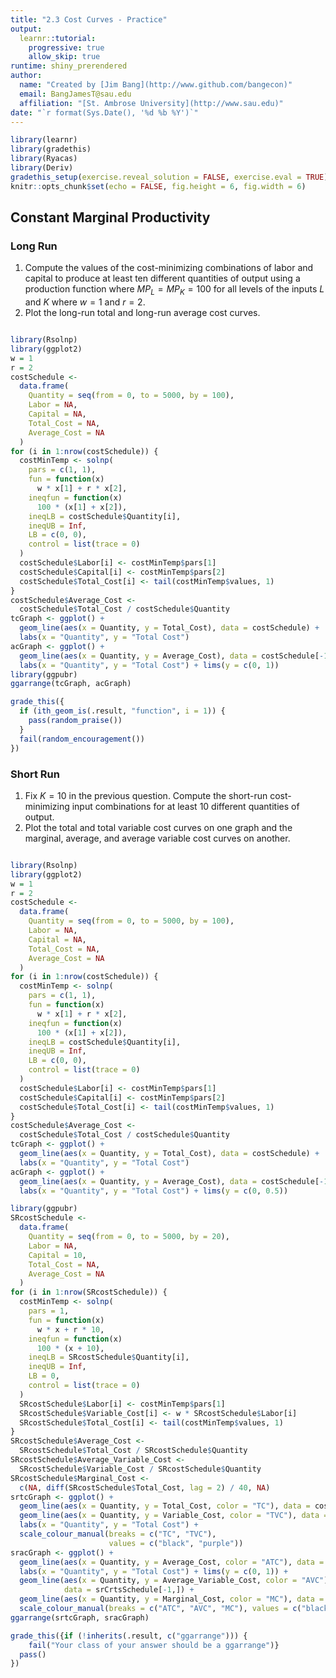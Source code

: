 ```yaml
---
title: "2.3 Cost Curves - Practice"
output: 
  learnr::tutorial: 
    progressive: true
    allow_skip: true
runtime: shiny_prerendered
author: 
  name: "Created by [Jim Bang](http://www.github.com/bangecon)"
  email: BangJamesT@sau.edu
  affiliation: "[St. Ambrose University](http://www.sau.edu)"
date: "`r format(Sys.Date(), '%d %b %Y')`"
---
```


<style type="text/css">
#doc-metadata {
  margin-bottom: 10px;
  font-size: 0.8em;
}
</style>

```r
library(learnr)
library(gradethis)
library(Ryacas)
library(Deriv)
gradethis_setup(exercise.reveal_solution = FALSE, exercise.eval = TRUE)
knitr::opts_chunk$set(echo = FALSE, fig.height = 6, fig.width = 6)
```

## Constant Marginal Productivity 

### Long Run

1. Compute the values of the cost-minimizing combinations of labor and capital to produce at least ten different quantities of output using a production function where $MP_L = MP_K = 100$ for all levels of the inputs $L$ and $K$ where $w = 1$ and $r = 2$.  
2. Plot the long-run total and long-run average cost curves.  

```r

```

```r
library(Rsolnp)
library(ggplot2)
w = 1
r = 2
costSchedule <-
  data.frame(
    Quantity = seq(from = 0, to = 5000, by = 100),
    Labor = NA,
    Capital = NA,
    Total_Cost = NA,
    Average_Cost = NA
  )
for (i in 1:nrow(costSchedule)) {
  costMinTemp <- solnp(
    pars = c(1, 1),
    fun = function(x)
      w * x[1] + r * x[2],
    ineqfun = function(x)
      100 * (x[1] + x[2]),
    ineqLB = costSchedule$Quantity[i],
    ineqUB = Inf,
    LB = c(0, 0),
    control = list(trace = 0)
  )
  costSchedule$Labor[i] <- costMinTemp$pars[1]
  costSchedule$Capital[i] <- costMinTemp$pars[2]
  costSchedule$Total_Cost[i] <- tail(costMinTemp$values, 1)
}
costSchedule$Average_Cost <-
  costSchedule$Total_Cost / costSchedule$Quantity
tcGraph <- ggplot() +
  geom_line(aes(x = Quantity, y = Total_Cost), data = costSchedule) +
  labs(x = "Quantity", y = "Total Cost")
acGraph <- ggplot() +
  geom_line(aes(x = Quantity, y = Average_Cost), data = costSchedule[-1, ]) +
  labs(x = "Quantity", y = "Total Cost") + lims(y = c(0, 1))
library(ggpubr)
ggarrange(tcGraph, acGraph)
```

```r
grade_this({
  if (ith_geom_is(.result, "function", i = 1)) {
    pass(random_praise())
  }
  fail(random_encouragement())
})
```

### Short Run 

1. Fix $K = 10$ in the previous question. Compute the short-run cost-minimizing input combinations for at least 10 different quantities of output.  
2. Plot the total and total variable cost curves on one graph and the marginal, average, and average variable cost curves on another.  

```r

```

```r
library(Rsolnp)
library(ggplot2)
w = 1
r = 2
costSchedule <-
  data.frame(
    Quantity = seq(from = 0, to = 5000, by = 100),
    Labor = NA,
    Capital = NA,
    Total_Cost = NA,
    Average_Cost = NA
  )
for (i in 1:nrow(costSchedule)) {
  costMinTemp <- solnp(
    pars = c(1, 1),
    fun = function(x)
      w * x[1] + r * x[2],
    ineqfun = function(x)
      100 * (x[1] + x[2]),
    ineqLB = costSchedule$Quantity[i],
    ineqUB = Inf,
    LB = c(0, 0),
    control = list(trace = 0)
  )
  costSchedule$Labor[i] <- costMinTemp$pars[1]
  costSchedule$Capital[i] <- costMinTemp$pars[2]
  costSchedule$Total_Cost[i] <- tail(costMinTemp$values, 1)
}
costSchedule$Average_Cost <-
  costSchedule$Total_Cost / costSchedule$Quantity
tcGraph <- ggplot() +
  geom_line(aes(x = Quantity, y = Total_Cost), data = costSchedule) +
  labs(x = "Quantity", y = "Total Cost")
acGraph <- ggplot() +
  geom_line(aes(x = Quantity, y = Average_Cost), data = costSchedule[-1, ]) +
  labs(x = "Quantity", y = "Total Cost") + lims(y = c(0, 0.5))
```

```r
library(ggpubr)
SRcostSchedule <-
  data.frame(
    Quantity = seq(from = 0, to = 5000, by = 20),
    Labor = NA,
    Capital = 10,
    Total_Cost = NA,
    Average_Cost = NA
  )
for (i in 1:nrow(SRcostSchedule)) {
  costMinTemp <- solnp(
    pars = 1,
    fun = function(x)
      w * x + r * 10,
    ineqfun = function(x)
      100 * (x + 10),
    ineqLB = SRcostSchedule$Quantity[i],
    ineqUB = Inf,
    LB = 0,
    control = list(trace = 0)
  )
  SRcostSchedule$Labor[i] <- costMinTemp$pars[1]
  SRcostSchedule$Variable_Cost[i] <- w * SRcostSchedule$Labor[i]
  SRcostSchedule$Total_Cost[i] <- tail(costMinTemp$values, 1)
}
SRcostSchedule$Average_Cost <-
  SRcostSchedule$Total_Cost / SRcostSchedule$Quantity
SRcostSchedule$Average_Variable_Cost <-
  SRcostSchedule$Variable_Cost / SRcostSchedule$Quantity
SRcostSchedule$Marginal_Cost <-
  c(NA, diff(SRcostSchedule$Total_Cost, lag = 2) / 40, NA)
srtcGraph <- ggplot() +
  geom_line(aes(x = Quantity, y = Total_Cost, color = "TC"), data = costSchedule) +
  geom_line(aes(x = Quantity, y = Variable_Cost, color = "TVC"), data = costSchedule) +
  labs(x = "Quantity", y = "Total Cost") +
  scale_colour_manual(breaks = c("TC", "TVC"),
                      values = c("black", "purple"))
sracGraph <- ggplot() +
  geom_line(aes(x = Quantity, y = Average_Cost, color = "ATC"), data = costSchedule[-1, ]) +
  labs(x = "Quantity", y = "Total Cost") + lims(y = c(0, 1)) +
  geom_line(aes(x = Quantity, y = Average_Variable_Cost, color = "AVC"),
            data = srCrtsSchedule[-1,]) +
  geom_line(aes(x = Quantity, y = Marginal_Cost, color = "MC"), data = srCrtsSchedule) +
  scale_colour_manual(breaks = c("ATC", "AVC", "MC"), values = c("black","purple", "red"))
ggarrange(srtcGraph, sracGraph)
```

```r
grade_this({if (!inherits(.result, c("ggarrange"))) {
    fail("Your class of your answer should be a ggarrange")}
  pass()
})
```
